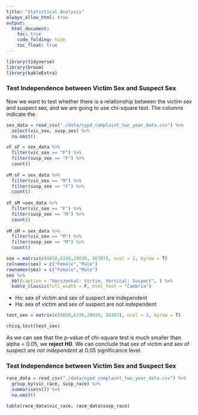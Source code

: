 ```yaml
---
title: "Statistical Analysis"
always_allow_html: true
output: 
  html_document:
    toc: true
    code_folding: hide
    toc_float: true
---
```


```r
library(tidyverse)
library(broom)
library(kableExtra)
```

### Test Independence between Victim Sex and Suspect Sex

Now we want to test whether there is a relationship between the victim sex and suspect sex, and we are going to use chi-square test.
The columns indicate the 

```r
sex_data = read_csv("./data/nypd_complaint_two_year_data.csv") %>% 
  select(vic_sex, susp_sex) %>% 
  na.omit() 

vF_sF = sex_data %>% 
  filter(vic_sex == "F") %>% 
  filter(susp_sex == "F") %>% 
  count()
  
vM_sF = sex_data %>% 
  filter(vic_sex == "M") %>% 
  filter(susp_sex == "F") %>% 
  count()
  
vF_sM =sex_data %>% 
  filter(vic_sex == "F") %>% 
  filter(susp_sex == "M") %>% 
  count()
  
vM_sM = sex_data %>% 
  filter(vic_sex == "M") %>% 
  filter(susp_sex == "M") %>% 
  count()

sex = matrix(c(9850,6199,29030, 26307), ncol = 2, byrow = T) 
colnames(sex) = c("Female","Male")
rownames(sex) = c("Female","Male")
sex %>% 
  kbl(caption = "Horizontal: Victim, Vertical: Suspect", ) %>% 
  kable_classic(full_width = F, html_font = "Cambria")
```

* Ho: sex of victim and sex of suspect are independent
* Ha: sex of victim and sex of suspect are not independent 

```r
test_sex = matrix(c(9850,6199,29030, 26307), ncol = 2, byrow = T) 

chisq.test(test_sex)
```

As we can see that the p-value of chi-square test is much smaller than alpha = 0.05, we **reject H0**. 
We can conclude that sex of victim and sex of suspect are *not independent* at 0.05 significance level. 


### Test Independence between Victim Sex and Suspect Sex

```r

race_data = read_csv("./data/nypd_complaint_two_year_data.csv") %>% 
  group_by(vic_race, susp_race) %>% 
  summarise(n()) %>% 
  na.omit() 

table(race_data$vic_race, race_data$susp_race)
```

